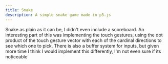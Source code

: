 ```yaml
---
title: Snake
description: A simple snake game made in p5.js
---
```


Snake as plain as it can be, I didn't even include a scoreboard.
An interesting part of this was implementing the touch gestures,
using the dot product of the touch gesture vector with each of the cardinal directions to see which one to pick.
There is also a buffer system for inputs, but given more time I think I would implement this differently, I'm not even sure if its noticeable
